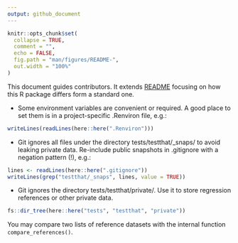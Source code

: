 ```yaml
---
output: github_document
---
```


```r
knitr::opts_chunk$set(
  collapse = TRUE,
  comment = "",
  echo = FALSE,
  fig.path = "man/figures/README-",
  out.width = "100%"
)
```

This document guides contributors. It extends
[README](https://github.com/2DegreesInvesting/pactaCore/blob/main/README.md)
focusing on how this R package differs form a standard one.

* Some environment variables are convenient or required. A good place to set
them is in a project-specific .Renviron file, e.g.:

```r
writeLines(readLines(here::here(".Renviron")))
```

* Git ignores all files under the directory tests/testthat/_snaps/ to avoid
leaking private data. Re-include public snapshots in .gitignore with a negation
pattern (!), e.g.:

```r
lines <- readLines(here::here(".gitignore"))
writeLines(grep("testthat/_snaps", lines, value = TRUE))
```

* Git ignores the directory tests/testthat/private/. Use it to store regression
references or other private data.

```r
fs::dir_tree(here::here("tests", "testthat", "private"))
```

You may compare two lists of reference datasets with the internal function `compare_references()`.
